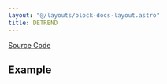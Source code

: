 ```yaml
---
layout: "@/layouts/block-docs-layout.astro"
title: DETREND
---
```



<PythonDocsDisplay docstring={docstring} />

[Source Code](https://github.com/flojoy-ai/blocks/blob/main/blocks/SCIPY/SIGNAL/DETREND/DETREND.py)

## Example
